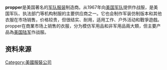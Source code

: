 {{unreferenced|time=2015-04-03T05:07:37+00:00}}
'''propper'''是美国著名的[[军服|军队服装]]制造商。从1967年向[[美国军队|美国军队]]提供作战服，是美国军队、执法部门等机构制服的主要供应商之一。它也会制作军装仿制版本和其他衣服在市场销售，价格较贵，但很结实、耐用，适用工作、户外活动和戰爭遊戲。propper在商業市场上销售的衣服，分为模仿军用品和非军用品兩大類，但主要产品為[[美国陆军|美国陆军]]作战服。

==资料来源==
<references/>

{{Company-stub}}

[[Category:美國服裝公司|Category:美國服裝公司]]